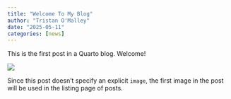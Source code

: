 ```yaml
---
title: "Welcome To My Blog"
author: "Tristan O'Malley"
date: "2025-05-11"
categories: [news]
---
```


This is the first post in a Quarto blog. Welcome!

![](thumbnail.jpg)

Since this post doesn't specify an explicit `image`, the first image in the post will be used in the listing page of posts.